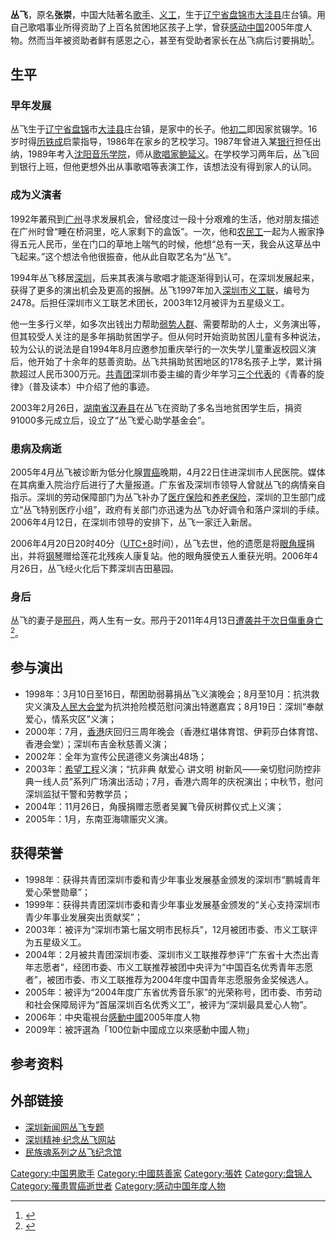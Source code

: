 {{Infobox musical artist
| Name = 丛飞
| type = 男歌手
| Img = Cong Fei.jpg
| Img_alt = 
| Img_capt = 
| Img_size = 
| Landscape =
| Background = solo_singer
| Birth_name = 张崇
| birth_date = {{Birth date|1969|10|29}} 
| birth_place= {{CHN}}[[辽宁省|辽宁省]][[盘锦市|盘锦市]][[大洼县|大洼县]]庄台镇
| death_date = {{Death date and age|2006|04|20|1969|10|29}}
| death_place= {{CHN}}[[广东省|广东省]][[深圳|深圳]]
| 死因 = [[胃癌|胃癌]]
| resting_place = {{CHN}}[[深圳|深圳]]吉田墓园
| Instrument = 
| Genre = 
| Occupation = [[歌手|歌手]]<br>[[义工|义工]]
| Years_active = 
| Label = 
| Associated_acts = 
| URL = 
| Notable_instruments = 
| spouse= [[邢丹|邢丹]]
| children= 长女<ref>{{cite web |title=行善11年，谁背叛了好人丛飞？ |url=https://www.thepaper.cn/newsDetail_forward_12511484 |website=澎湃 |accessdate=2021-05-08 |archive-date=2021-09-04 |archive-url=https://web.archive.org/web/20210904114624/https://www.thepaper.cn/newsDetail_forward_12511484 |dead-url=no }}</ref><br/>次女 邢小丛飞
}}
'''丛飞'''{{BD|1969年|10月29日|2006年|4月20日|catIdx=Z张}}，原名'''张崇'''，中国大陆著名[[歌手|歌手]]、[[义工|义工]]，生于[[辽宁省|辽宁省]][[盘锦市|盘锦市]][[大洼县|大洼县]]庄台镇。用自己歌唱事业所得资助了上百名贫困地区孩子上学，曾获[[感动中国|感动中国]]2005年度人物。然而当年被资助者鲜有感恩之心，甚至有受助者家长在丛飞病后讨要捐助<ref>{{cite web |title=还记得歌手丛飞吗？死后5年妻子被熊孩子砸死，唯一女儿长成了这样 |url=https://new.qq.com/omn/20171218/20171218A05BI8.html |website=腾讯 |accessdate=2018年12月16日 |archive-date=2018年12月17日 |archive-url=https://web.archive.org/web/20181217014921/https://new.qq.com/omn/20171218/20171218A05BI8.html |dead-url=no }}</ref>。

== 生平 ==
===早年发展===
丛飞生于[[辽宁省|辽宁省]][[盘锦|盘锦]]市[[大洼县|大洼县]]庄台镇，是家中的长子。他[[初中|初二]]即因家贫辍学。16岁时得[[历铁成|历铁成]]启蒙指导，1986年在家乡的艺校学习。1987年曾进入某[[银行|银行]]担任出纳，1989年考入[[沈阳音乐学院|沈阳音乐学院]]，师从[[歌唱家|歌唱家]][[鲍延义|鲍延义]]。在学校学习两年后，丛飞回到银行上班，但他更想外出从事歌唱等表演工作，该想法没有得到家人的认同。

===成为义演者===
1992年叢飛到[[广州|广州]]寻求发展机会，曾经度过一段十分艰难的生活，他对朋友描述在广州时曾“睡在桥洞里，吃人家剩下的盒饭”。一次，他和[[农民工|农民工]]一起为人搬家挣得五元人民币，坐在门口的草地上喘气的时候，他想“总有一天，我会从这草丛中飞起来。”这个想法令他很振奋，他从此自取艺名为“丛飞”。 

1994年丛飞移居[[深圳|深圳]]，后来其表演与歌唱才能逐渐得到认可，在深圳发展起来，获得了更多的演出机会及更高的报酬。丛飞1997年加入[[深圳市义工联|深圳市义工联]]，编号为2478。后担任深圳市义工联艺术团长，2003年12月被评为五星级义工。

他一生多行义举，如多次出钱出力帮助[[弱势人群|弱势人群]]、需要帮助的人士，义务演出等，但其较受人关注的是多年捐助贫困学子。但从何时开始资助贫困儿童有多种说法，较为公认的说法是自1994年8月应邀参加重庆举行的一次失学儿童重返校园义演后，他开始了十余年的慈善资助。丛飞共捐助贫困地区的178名孩子上学，累计捐款超过人民币300万元。[[中国共产主义青年团|共青团]]深圳市委主编的青少年学习[[三个代表|三个代表]]的《青春的旋律》（普及读本）中介绍了他的事迹。

2003年2月26日，[[湖南省|湖南省]][[汉寿县|汉寿县]]在丛飞在资助了多名当地贫困学生后，捐资91000多元成立后，设立了“丛飞爱心助学基金会”。

===患病及病逝===
2005年4月丛飞被诊断为低分化腺[[胃癌|胃癌]]晚期，4月22日住进深圳市人民医院。媒体在其病重入院治疗后进行了大量报道。广东省及深圳市领导人曾就丛飞的病情亲自指示。深圳的劳动保障部门为丛飞补办了[[医疗保险|医疗保险]]和[[养老保险|养老保险]]，深圳的卫生部门成立“丛飞特别医疗小组”，政府有关部门亦迅速为丛飞办好调令和落户深圳的手续。2006年4月12日，在深圳市领导的安排下，丛飞一家迁入新居。

2006年4月20日20时40分（[[UTC+8|UTC+8]]时间），丛飞去世，他的遗愿是将[[眼角膜|眼角膜]]捐出，并将[[钢琴|钢琴]]赠给莲花北残疾人康复站。他的眼角膜使五人重获光明。2006年4月26日，丛飞经火化后下葬深圳吉田墓园。

===身后===
{{see also|邢丹遇害案}}
丛飞的妻子是[[邢丹|邢丹]]，两人生有一女。邢丹于2011年4月13日[[“4·13”邢丹遇害案|遭袭并于次日傷重身亡]]<ref>{{cite web |url=http://news.163.com/11/0414/17/71KA0R0S00011229.html |title=媒体称“感动中国”人物丛飞妻子突遭不测罹难_网易新闻中心 |first= |last= |work=163.com |year=2011 [last update] |accessdate=14 April 2011 |archive-url=https://web.archive.org/web/20110421084706/http://news.163.com/11/0414/17/71KA0R0S00011229.html |archive-date=2011-04-21 |dead-url=yes }}</ref>。

== 参与演出 ==
*1998年：3月10日至16日，帮困助弱募捐丛飞义演晚会；8月至10月：抗洪救灾义演及[[人民大会堂|人民大会堂]]为抗洪抢险模范慰问演出特邀嘉宾；8月19日：深圳“奉献爱心，情系灾区”义演；
*2000年：7月，[[香港|香港]]庆回归三周年晚会（香港红堪体育馆、伊莉莎白体育馆、香港会堂）；深圳布吉金秋慈善义演；
*2002年：全年为宣传公民道德义务演出48场；
*2003年：[[希望工程|希望工程]]义演；“抗非典 献爱心 讲文明 树新风——亲切慰问防控非典一线人员”系列广场演出活动；7月，香港六周年的庆祝演出；中秋节，慰问深圳监狱干警和劳教学员；
*2004年：11月26日，角膜捐赠志愿者吴翼飞骨灰树葬仪式上义演；
*2005年：1月，东南亚海啸赈灾义演。

== 获得荣誉 ==
*1998年：获得共青团深圳市委和青少年事业发展基金颁发的深圳市“鹏城青年爱心荣誉勋章”；
*1999年：获得共青团深圳市委和青少年事业发展基金颁发的“关心支持深圳市青少年事业发展突出贡献奖”；
*2003年：被评为“深圳市第七届文明市民标兵”，12月被团市委、市义工联评为五星级义工。
*2004年：2月被共青团深圳市委、深圳市义工联推荐参评“广东省十大杰出青年志愿者”，经团市委、市义工联推荐被团中央评为“中国百名优秀青年志愿者”，被团市委、市义工联推荐为2004年度中国青年志愿服务金奖候选人。
*2005年：被评为“2004年度广东省优秀音乐家”的光荣称号，团市委、市劳动和社会保障局评为“首届深圳百名优秀义工”，被评为“深圳最具爱心人物”。
*2006年：中央電視台[[感動中國|感動中國]]2005年度人物
*2009年：被評選為「100位新中國成立以來感動中國人物」

==参考资料==
{{reflist}}

== 外部链接 ==
*[https://web.archive.org/web/20060424174912/http://www.szed.com/2005cf/index.htm 深圳新闻网丛飞专题]
*[https://web.archive.org/web/20060428042138/http://www.2478.com.cn/ 深圳精神·纪念丛飞网站]
*[http://congfei.china5000.org.cn 民族魂系列之丛飞纪念馆]{{Wayback|url=http://congfei.china5000.org.cn/ |date=20081202221133 }}

{{感動中國}}
{{Authority control}}
{{DEFAULTSORT:C}}
[[Category:中国男歌手|Category:中国男歌手]]
[[Category:中國慈善家|Category:中國慈善家]]
[[Category:張姓|Category:張姓]]
[[Category:盘锦人|Category:盘锦人]]
[[Category:罹患胃癌逝世者|Category:罹患胃癌逝世者]]
[[Category:感动中国年度人物|Category:感动中国年度人物]]